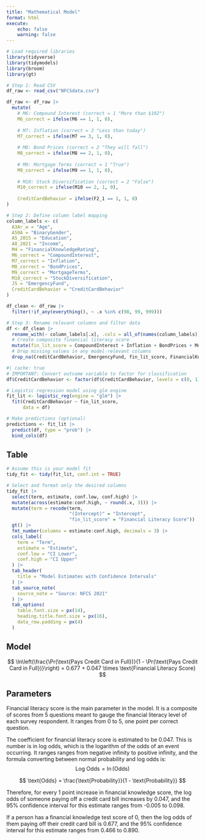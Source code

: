 ```yaml
---
title: "Mathematical Model"
format: html
execute:
    echo: false
    warning: false
---
```


```r
# Load required libraries
library(tidyverse)
library(tidymodels)
library(broom)
library(gt)

# Step 1: Read CSV
df_raw <- read_csv("NFCSdata.csv")

df_raw <- df_raw |>
  mutate(
    # M6: Compound Interest (correct = 1 "More than $102")
    M6_correct = ifelse(M6 == 1, 1, 0),
    
    # M7: Inflation (correct = 3 "Less than today") 
    M7_correct = ifelse(M7 == 3, 1, 0),
    
    # M8: Bond Prices (correct = 2 "They will fall")
    M8_correct = ifelse(M8 == 2, 1, 0),
    
    # M9: Mortgage Terms (correct = 1 "True")
    M9_correct = ifelse(M9 == 1, 1, 0),
    
    # M10: Stock Diversification (correct = 2 "False")
    M10_correct = ifelse(M10 == 2, 1, 0),
    
    CreditCardBehavior = ifelse(F2_1 == 1, 1, 0)
)

# Step 2: Define column label mapping
column_labels <- c(
  A3Ar_w = "Age",
  A50A = "BinaryGender",
  A5_2015 = "Education",
  A8_2021 = "Income",
  M4 = "FinancialKnowledgeRating",
  M6_correct = "CompoundInterest",
  M7_correct = "Inflation",
  M8_correct = "BondPrices",
  M9_correct = "MortgageTerms",
  M10_correct = "StockDiversification",
  J5 = "EmergencyFund",
  CreditCardBehavior = "CreditCardBehavior"
)

df_clean <- df_raw |>
  filter(!if_any(everything(), ~ .x %in% c(98, 99, 999)))

# Step 3: Rename relevant columns and filter data
df <- df_clean |>
  rename_with(~ column_labels[.x], .cols = all_of(names(column_labels))) |>
  # Create composite financial literacy score
  mutate(fin_lit_score = CompoundInterest + Inflation + BondPrices + MortgageTerms + StockDiversification) |>
  # Drop missing values in any model-relevant columns
  drop_na(CreditCardBehavior, EmergencyFund, fin_lit_score, FinancialKnowledgeRating, Age, BinaryGender, Income, Education)
```


```r
#| cache: true
# IMPORTANT: Convert outcome variable to factor for classification
df$CreditCardBehavior <- factor(df$CreditCardBehavior, levels = c(0, 1), labels = c("No", "Yes"))

# Logistic regression model using glm engine
fit_lit <- logistic_reg(engine = "glm") |>
  fit(CreditCardBehavior ~ fin_lit_score, 
      data = df)

# Make predictions (optional)
predictions <- fit_lit |>
  predict(df, type = "prob") |>
  bind_cols(df)
```

## Table

```r
# Assume this is your model fit
tidy_fit <- tidy(fit_lit, conf.int = TRUE)

# Select and format only the desired columns
tidy_fit |>
  select(term, estimate, conf.low, conf.high) |>
  mutate(across(estimate:conf.high, ~ round(.x, 3))) |>
  mutate(term = recode(term,
                       "(Intercept)" = "Intercept",
                       "fin_lit_score" = "Financial Literacy Score")) |>
  gt() |>
  fmt_number(columns = estimate:conf.high, decimals = 3) |>
  cols_label(
    term = "Term",
    estimate = "Estimate",
    conf.low = "CI Lower",
    conf.high = "CI Upper"
  ) |>
  tab_header(
    title = "Model Estimates with Confidence Intervals"
  ) |>
  tab_source_note(
    source_note = "Source: NFCS 2021"
  ) |>
  tab_options(
    table.font.size = px(14),
    heading.title.font.size = px(16),
    data_row.padding = px(4)
  )
```

## Model

$$
\ln\left(\frac{\Pr(\text{Pays Credit Card in Full})}{1 - \Pr(\text{Pays Credit Card in Full})}\right)
= 0.677 + 0.047 \times \text{Financial Literacy Score}
$$

## Parameters

Financial literacy score is the main parameter in the model. It is a composite of scores from 5 questions meant to gauge the financial literacy level of each survey respondent. It ranges from 0 to 5, one point per correct question.

The coefficient for financial literacy score is estimated to be 0.047. This is number is in log odds, which is the logarithm of the odds of an event occurring. It ranges ranges from negative infinity to positive infinity, and the formula converting between normal probability and log odds is: 
$$
\text{Log Odds} = \ln(\text{Odds})
$$

$$
\text{Odds} = \frac{\text{Probability}}{1 - \text{Probability}}
$$

Therefore, for every 1 point increase in financial knowledge score, the log odds of someone paying off a credit card bill increases by 0.047, and the 95% confidence interval for this estimate ranges from -0.005 to 0.098.

If a person has a financial knowledge test score of 0, then the log odds of them paying off their credit card bill is 0.677, and the 95% confidence interval for this estimate ranges from 0.466 to 0.890.
